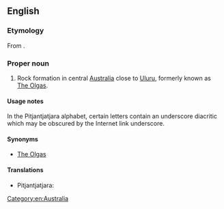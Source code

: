 {{also|Kata Tjuṯa}}
==English==

===Etymology===
From {{etyl|pjt|en}} {{term/t|pjt|Kata Tjuṯa}}.

===Proper noun===
{{en-proper noun}}

# Rock formation in central [[Australia]] close to [[Uluru]], formerly known as [[The Olgas]].

====Usage notes====
In the Pitjantjatjara alphabet, certain letters contain an underscore diacritic which may be obscured by the Internet link underscore.

====Synonyms====
* [[The Olgas]]

====Translations====
{{trans-top|rock formation}}
* Pitjantjatjara: {{t|pjt|Kata Tjuṯa}}
{{trans-mid}}
{{trans-bottom}}

[[Category:en:Australia]]